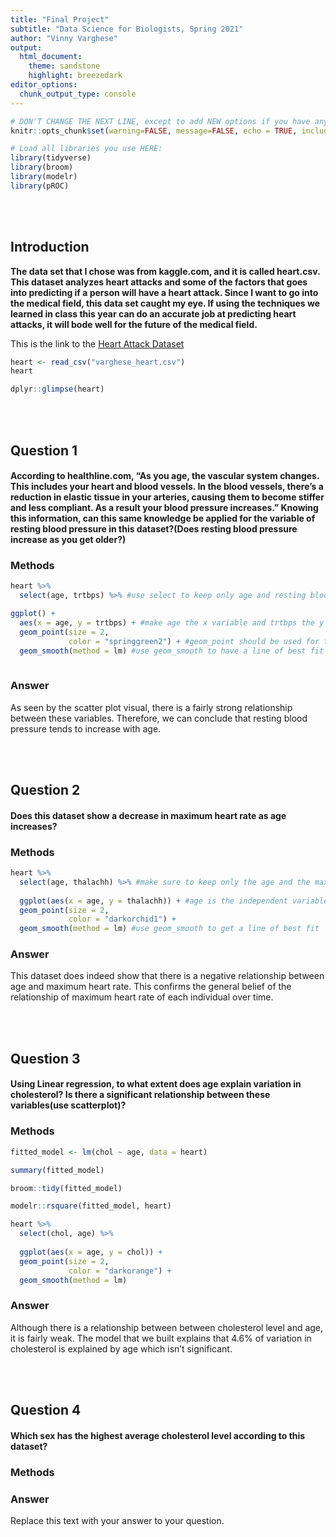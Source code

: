```yaml
---
title: "Final Project"
subtitle: "Data Science for Biologists, Spring 2021"
author: "Vinny Varghese"
output:
  html_document: 
    theme: sandstone 
    highlight: breezedark 
editor_options: 
  chunk_output_type: console
---
```


```r
# DON'T CHANGE THE NEXT LINE, except to add NEW options if you have any.
knitr::opts_chunk$set(warning=FALSE, message=FALSE, echo = TRUE, include = TRUE)

# Load all libraries you use HERE:  
library(tidyverse)
library(broom)
library(modelr)
library(pROC)


```

<br><br>

## Introduction  

**The data set that I chose was from kaggle.com, and it is called heart.csv. This dataset analyzes heart attacks and some of the factors that goes into predicting if a person will have a heart attack. Since I want to go into the medical field, this data set caught my eye. If using the techniques we learned in class this year can do an accurate job at predicting heart attacks, it will bode well for the future of the medical field.** 


This is the link to the [Heart Attack Dataset](https://www.kaggle.com/rashikrahmanpritom/heart-attack-analysis-prediction-dataset)  

```r
heart <- read_csv("varghese_heart.csv") 
heart

dplyr::glimpse(heart)   

```

<br><br>

## Question 1

#### According to healthline.com, "As you age, the vascular system changes. This includes your heart and blood vessels. In the blood vessels, there's a reduction in elastic tissue in your arteries, causing them to become stiffer and less compliant. As a result your blood pressure increases." Knowing this information, can this same knowledge be applied for the variable of resting blood pressure in this dataset?(Does resting blood pressure increase as you get older?)

### Methods 

```r
heart %>% 
  select(age, trtbps) %>% #use select to keep only age and resting blood pressure to find the relationship  

ggplot() + 
  aes(x = age, y = trtbps) + #make age the x variable and trtbps the y variable  
  geom_point(size = 2, 
             color = "springgreen2") + #geom_point should be used for the wide variety of points in the data and make it a size that can be visibly seen  
  geom_smooth(method = lm) #use geom_smooth to have a line of best fit to show the overall strength of the relationship between the two variables 
  

```

### Answer

As seen by the scatter plot visual, there is a fairly strong relationship between these variables. Therefore, we can conclude that resting blood pressure tends to increase with age. 


<br><br>

## Question 2

#### Does this dataset show a decrease in maximum heart rate as age increases? 

### Methods 
```r
heart %>% 
  select(age, thalachh) %>% #make sure to keep only the age and the maximum heart rate(thalachh) 
  
  ggplot(aes(x = age, y = thalachh)) + #age is the independent variable(x) and we are trying to see how max heart rate changes over time(y) 
  geom_point(size = 2, 
             color = "darkorchid1") + 
  geom_smooth(method = lm) #use geom_smooth to get a line of best fit 


```


### Answer

This dataset does indeed show that there is a negative relationship between age and maximum heart rate. This confirms the general belief of the relationship of maximum heart rate of each individual over time. 

<br><br>

## Question 3

#### Using Linear regression, to what extent does age explain variation in cholesterol? Is there a significant relationship between these variables(use scatterplot)?

### Methods 

```r
fitted_model <- lm(chol ~ age, data = heart)

summary(fitted_model) 

broom::tidy(fitted_model) 

modelr::rsquare(fitted_model, heart) 

heart %>% 
  select(chol, age) %>% 
  
  ggplot(aes(x = age, y = chol)) + 
  geom_point(size = 2, 
             color = "darkorange") + 
  geom_smooth(method = lm) 


```

### Answer

Although there is a relationship between between cholesterol level and age, it is fairly weak. The model that we built explains that 4.6% of variation in cholesterol is explained by age which isn't significant. 


<br><br>

## Question 4

#### Which sex has the highest average cholesterol level according to this dataset?

### Methods 

### Answer

Replace this text with your answer to your question.
